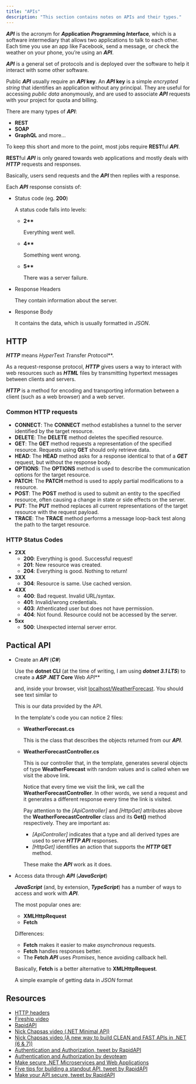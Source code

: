 ```yaml
---
title: "APIs"
description: "This section contains notes on APIs and their types."
---
```



***API*** is the acronym for ***A*pplication *P*rogramming *I*nterface**, which is a software intermediary that allows two applications to talk to each other. Each time you use an app like Facebook, send a message, or check the weather on your phone, you’re using an ***API***.

***API*** is a general set of protocols and is deployed over the software to help it interact with some other software.

Public ***API*** usually require an ***API* key**. An ***API* key** is a simple *encrypted string* that identifies an application without any principal. They are useful for accessing *public data* anonymously, and are used to associate ***API*** requests with your project for quota and billing.

There are many types of ***API***:

- **REST**
- **SOAP**
- **GraphQL** and more...

To keep this short and more to the point, most jobs require **REST**ful ***API***.

**REST**ful ***API*** is only geared towards web applications and mostly deals with ***HTTP*** requests and responses.

Basically, users send requests and the ***API*** then replies with a response.

Each ***API*** response consists of:

- Status code (eg. **200**)

  A status code falls into levels:
  - **2\*\***

    Everything went well.
  - **4\*\***

    Something went wrong.
  - **5\*\***

    There was a server failure.
- Response Headers

  They contain information about the server.
- Response Body

  It contains the data, which is usually formatted in *JSON*.

## HTTP

***HTTP*** means ***H*yper*T*ext *T*ransfer *P*rotocol**.

As a request-response protocol, ***HTTP*** gives users a way to interact with web resources such as ***HTML*** files by transmitting hypertext messages between clients and servers.

***HTTP*** is a method for encoding and transporting information between a client (such as a web browser) and a web server.

### Common HTTP requests

- **CONNECT**: The **CONNECT** method establishes a tunnel to the server identified by the target resource.
- **DELETE**: The **DELETE** method deletes the specified resource.
- **GET**: The **GET** method requests a representation of the specified resource. Requests using **GET** should only retrieve data.
- **HEAD**: The **HEAD** method asks for a response identical to that of a ***GET*** request, but without the response body.
- **OPTIONS**: The **OPTIONS** method is used to describe the communication options for the target resource.
- **PATCH**: The **PATCH** method is used to apply partial modifications to a resource.
- **POST**: The **POST** method is used to submit an entity to the specified resource, often causing a change in state or side effects on the server.
- **PUT**: The **PUT** method replaces all current representations of the target resource with the request payload.
- **TRACE**: The **TRACE** method performs a message loop-back test along the path to the target resource.

### HTTP Status Codes

- **2XX**
  - **200**: Everything is good. Successful request!
  - **201**: New resource was created.
  - **204**: Everything is good. Nothing to return!
- **3XX**
  - **304**: Resource is same. Use cached version.
- **4XX**
  - **400**: Bad request. Invalid URL/syntax.
  - **401**: Invalid/wrong credentials.
  - **403**: Athenticated user but does not have permission.
  - **404**: Not found. Resource could not be accessed by the server.
- **5xx**
  - **500**: Unexpected internal server error.

## Pactical API

- Create an ***API*** (***C\#***)

  Use the **dotnet CLI** (at the time of writing, I am using ***dotnet 3.1 LTS***) to create a ***ASP .NET* Core** Web *API***

  <Gist gistCode="77ff9b22b09de953446ab8b971064892" fileName="webapi-create.sh" />

  and, inside your browser, visit [localhost/WeatherForecast](https://localhost:5001/WeatherForecast).
  You should see text similar to

  <Gist gistCode="126922f29088c8625d68c1c3dc5f624d" fileName="weather-data.json" />

  This is our data provided by the API.

  In the template's code you can notice 2 files:
  - **WeatherForecast.cs**

    This is the class that describes the objects returned from our ***API***.
  - **WeatherForecastController.cs**

    This is our controller that, in the template, generates several objects of type **WeatherForecast** with random values and is called when we visit the above link.

    Notice that every time we visit the link, we call the **WeatherForecastController**. In other words, we send a request and it generates a different response every time the link is visited.

    Pay attention to the *[ApiController]* and *[HttpGet]* attributes above the **WeatherForecastController** class and its **Get()** method respectively. They are important as:
    - *[ApiController]* indicates that a type and all derived types are used to serve ***HTTP API*** responses.
    - *[HttpGet]* identifies an action that supports the ***HTTP* GET** method.

    These make the ***API*** work as it does.

- Access data through ***API*** (***JavaScript***)

  ***JavaScript*** (and, by extension, ***TypeScript***) has a number of ways to access and work with ***API***.

  The most popular ones are:
  - **XMLHttpRequest**
  - **Fetch**

  Differences:
  - **Fetch** makes it easier to make *asynchronous* requests.
  - **Fetch** handles responses better.
  - The **Fetch *API*** uses *Promises*, hence avoiding callback hell.

  Basically, **Fetch** is a better alternative to **XMLHttpRequest**.

  A simple example of getting data in *JSON* format

  <Gist gistCode="126922f29088c8625d68c1c3dc5f624d" fileName="fetch.js" />

## Resources

- [HTTP headers](https://developer.mozilla.org/en-US/docs/Web/HTTP/Headers)
- [Fireship video](https://youtu.be/-MTSQjw5DrM)
- [RapidAPI](https://docs.rapidapi.com)
- [Nick Chapsas video (.NET Minimal API)](https://youtu.be/eRJFNGIsJEo)
- [Nick Chapsas video (A new way to build CLEAN and FAST APIs in .NET (6 & 7))](https://youtu.be/z32_7KgCr6c)
- [Authentication and Authorization, tweet by RapidAPI](https://twitter.com/Rapid_API/status/1463190771448885255)
- [Authentication and Authorization by devoteam](https://nl.devoteam.com/expert-view/authentication-and-authorization-to-secure-apis/)
- [Make secure .NET Microservices and Web Applications](https://docs.microsoft.com/en-us/dotnet/architecture/microservices/secure-net-microservices-web-applications/)
- [Five tips for building a standout API, tweet by RapidAPI](https://twitter.com/Rapid_API/status/1462752410103910407)
- [Make your API secure, tweet by RapidAPI](https://twitter.com/Rapid_API/status/1488221552562872331)
